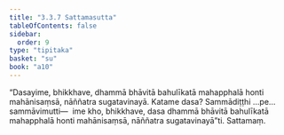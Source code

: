 ```yaml
---
title: "3.3.7 Sattamasutta"
tableOfContents: false
sidebar:
  order: 9
type: "tipitaka"
basket: "su"
book: "a10"
---
```



<DynamicBreadcrumb />

<Division number="129" book="a10" bookNo="17" page="451">

<Paragraph number="1094" book="a10">
“Dasayime, bhikkhave, dhammā bhāvitā bahulīkatā mahapphalā honti mahānisaṃsā, nāññatra sugatavinayā. Katame dasa? Sammādiṭṭhi …pe…  sammāvimutti—  ime kho, bhikkhave, dasa dhammā bhāvitā bahulīkatā mahapphalā honti mahānisaṃsā, nāññatra sugatavinayā”ti.

</Paragraph>
</Division>

<Paragraph number="1095" type="center" book="a10">
Sattamaṃ.
</Paragraph>